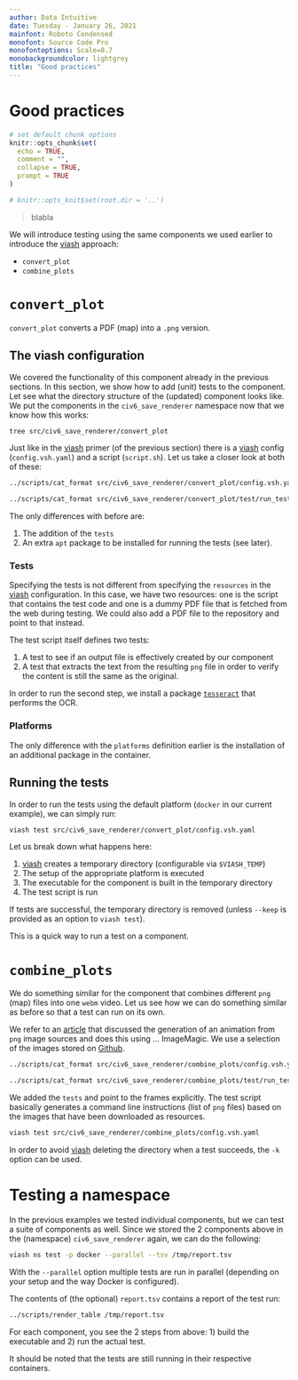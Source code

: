 ```yaml
---
author: Data Intuitive
date: Tuesday - January 26, 2021
mainfont: Roboto Condensed
monofont: Source Code Pro
monofontoptions: Scale=0.7
monobackgroundcolor: lightgrey
title: "Good practices"
---
```


# Good practices

```r
# set default chunk options
knitr::opts_chunk$set(
  echo = TRUE,
  comment = "",
  collapse = TRUE,
  prompt = TRUE
)

# knitr::opts_knit$set(root.dir = '..')
```

> blabla

We will introduce testing using the same components we used earlier to introduce the [viash] approach:

- `convert_plot`
- `combine_plots`

# `convert_plot`

`convert_plot` converts a PDF (map) into a `.png` version.

## The viash configuration

We covered the functionality of this component already in the previous sections. In this section, we show how to add (unit) tests to the component. Let see what the directory structure of the (updated) component looks like. We put the components in the `civ6_save_renderer` namespace now that we know how this works:

```sh
tree src/civ6_save_renderer/convert_plot
```

Just like in the [viash] primer (of the previous section) there is a [viash] config (`config.vsh.yaml`) and a script (`script.sh`). Let us take a closer look at both of these:

```sh
../scripts/cat_format src/civ6_save_renderer/convert_plot/config.vsh.yaml
```

```sh
../scripts/cat_format src/civ6_save_renderer/convert_plot/test/run_test.sh
```

The only differences with before are:

1. The addition of the `tests`
2. An extra `apt` package to be installed for running the tests (see later).

### Tests

Specifying the tests is not different from specifying the `resources` in the [viash] configuration. In this case, we have two resources: one is the script that contains the test code and one is a dummy PDF file that is fetched from the web during testing. We could also add a PDF file to the repository and point to that instead.

The test script itself defines two tests:

1. A test to see if an output file is effectively created by our component
2. A test that extracts the text from the resulting `png` file in order to verify the content is still the same as the original.

In order to run the second step, we install a package [`tesseract`] that performs the OCR.

### Platforms

The only difference with the `platforms` definition earlier is the installation of an additional package in the container.

## Running the tests

In order to run the tests using the default platform (`docker` in our current example), we can simply run:

```sh
viash test src/civ6_save_renderer/convert_plot/config.vsh.yaml
```

Let us break down what happens here:

1. [viash] creates a temporary directory (configurable via `$VIASH_TEMP`)
2. The setup of the appropriate platform is executed
3. The executable for the component is built in the temporary directory
4. The test script is run

If tests are successful, the temporary directory is removed (unless `--keep` is provided as an option to `viash test`).

This is a quick way to run a test on a component.

# `combine_plots`

We do something similar for the component that combines different `png` (map) files into one `webm` video. Let us see how we can do something similar as before so that a test can run on its own.

We refer to an [article](http://hplgit.github.io/animate/doc/pub/video.html) that discussed the generation of an animation from `png` image sources and does this using ... ImageMagic. We use a selection of the images stored on [Github](https://github.com/hplgit/animate/tree/master/doc/src/animate/src-animate/testfiles/frames).

```sh
../scripts/cat_format src/civ6_save_renderer/combine_plots/config.vsh.yaml
```

```sh
../scripts/cat_format src/civ6_save_renderer/combine_plots/test/run_test.sh
```

We added the `tests` and point to the frames explicitly. The test script basically generates a command line instructions (list of `png` files) based on the images that have been downloaded as resources.

```sh
viash test src/civ6_save_renderer/combine_plots/config.vsh.yaml
```

In order to avoid [viash] deleting the directory when a test succeeds, the `-k` option can be used.

# Testing a namespace

In the previous examples we tested individual components, but we can test a suite of components as well. Since we stored the 2 components above in the (namespace) `civ6_save_renderer` again, we can do the following:

```sh
viash ns test -p docker --parallel --tsv /tmp/report.tsv
```

With the `--parallel` option multiple tests are run in parallel (depending on your setup and the way Docker is configured).

The contents of (the optional) `report.tsv` contains a report of the test run:

```sh
../scripts/render_table /tmp/report.tsv
```

For each component, you see the 2 steps from above: 1) build the executable and 2) run the actual test.

It should be noted that the tests are still running in their respective containers.


[viash]: https://github.com/data-intuitive/viash
[`tesseract`]: https://opensource.google/projects/tesseract

